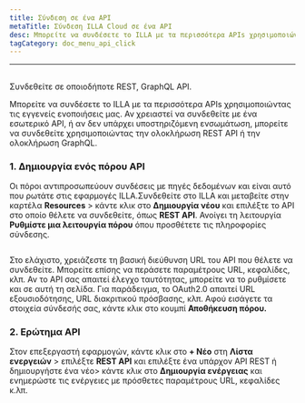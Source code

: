 ```yaml
---
title: Σύνδεση σε ένα API
metaTitle: Σύνδεση ILLA Cloud σε ένα API
desc: Μπορείτε να συνδέσετε το ILLA με τα περισσότερα APIs χρησιμοποιώντας τις εγγενείς ενοποιήσεις μας. Η ILLA μπορεί να συνδεθεί σε οποιοδήποτε REST, GraphQL API
tagCategory: doc_menu_api_click
---
```


* * *

## <Heading hidden>Συνδεθείτε σε ένα API</Heading>

Συνδεθείτε σε οποιοδήποτε REST, GraphQL API.

Μπορείτε να συνδέσετε το ILLA με τα περισσότερα APIs χρησιμοποιώντας τις εγγενείς ενοποιήσεις μας. Αν χρειαστεί να συνδεθείτε με ένα εσωτερικό API, ή αν δεν υπάρχει υποστηριζόμενη ενσωμάτωση, μπορείτε να συνδεθείτε χρησιμοποιώντας την ολοκλήρωση REST API ή την ολοκλήρωση GraphQL.

### 1.  Δημιουργία ενός πόρου API

Οι πόροι αντιπροσωπεύουν συνδέσεις με πηγές δεδομένων και είναι αυτό που ρωτάτε στις εφαρμογές ILLA.Συνδεθείτε στο ILLA και μεταβείτε στην καρτέλα **Resources** > κάντε κλικ στο **Δημιουργία νέου** και επιλέξτε το API στο οποίο θέλετε να συνδεθείτε, όπως **REST API**. Ανοίγει τη λειτουργία **Ρυθμίστε μια λειτουργία πόρου** όπου προσθέτετε τις πληροφορίες σύνδεσης.

<img
  src='https://cdn.illacloud.com/official-website/img/docs/connect/connect-api/config.png'
  alt=""
/>

Στο ελάχιστο, χρειάζεστε τη βασική διεύθυνση URL του API που θέλετε να συνδεθείτε. Μπορείτε επίσης να περάσετε παραμέτρους URL, κεφαλίδες, κλπ. Αν το API σας απαιτεί έλεγχο ταυτότητας, μπορείτε να το ρυθμίσετε και σε αυτή τη σελίδα. Για παράδειγμα, το OAuth2.0 απαιτεί URL εξουσιοδότησης, URL διακριτικού πρόσβασης, κλπ. Αφού εισάγετε τα στοιχεία σύνδεσής σας, κάντε κλικ στο κουμπί **Αποθήκευση πόρου.**

### 2.  Ερώτημα API

Στον επεξεργαστή εφαρμογών, κάντε κλικ στο **+ Νέο** στη **Λίστα ενεργειών** > επιλέξτε **REST API** και επιλέξτε ένα υπάρχον API REST ή δημιουργήστε ένα νέο> κάντε κλικ στο **Δημιουργία ενέργειας** και ενημερώστε τις ενέργειες με πρόσθετες παραμέτρους URL, κεφαλίδες κ.λπ.

<img
  src='https://cdn.illacloud.com/official-website/img/docs/connect/connect-api/action.png'
  alt=""
/>
